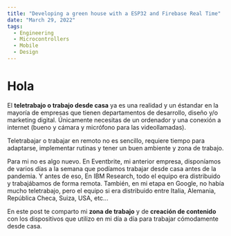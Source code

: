 ```yaml
---
title: "Developing a green house with a ESP32 and Firebase Real Time"
date: "March 29, 2022"
tags:
  - Engineering
  - Microcontrollers
  - Mobile
  - Design
---
```


# Hola

El **teletrabajo o trabajo desde casa** ya es una realidad y un éstandar en la mayoría de empresas
que tienen departamentos de desarrollo, diseño y/o marketing digital. Únicamente necesitas de un ordenador
y una conexión a internet (bueno y cámara y micrófono para las videollamadas).

Teletrabajar o trabajar en remoto no es sencillo, requiere tiempo para adaptarse,
implementar rutinas y tener un buen ambiente y zona de trabajo.

Para mi no es algo nuevo. En Eventbrite, mi anterior empresa, disponíamos de varios días a la semana
que podíamos trabajar desde casa antes de la pandemia. Y antes de eso, En IBM Research, todo el equipo era distribuido
y trabajábamos de forma remota. También, en mi etapa en Google, no había mucho teletrabajo, pero el equipo
si era distribuido entre Italia, Alemania, República Checa, Suiza, USA, etc...

En este post te comparto mi **zona de trabajo** y de **creación de contenido** con los dispositivos que utilizo
en mi día a día para trabajar cómodamente desde casa.
